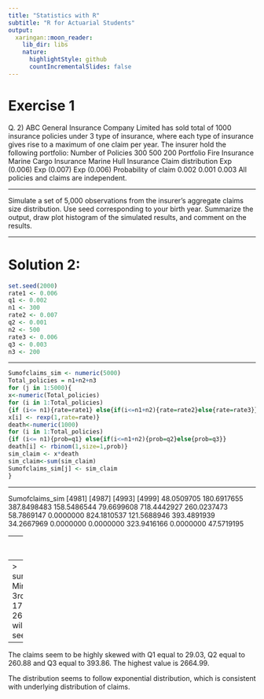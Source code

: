 ```yaml
---
title: "Statistics with R"
subtitle: "R for Actuarial Students"
output:
  xaringan::moon_reader:
    lib_dir: libs
    nature:
      highlightStyle: github
      countIncrementalSlides: false
---
```



Exercise 1
===================================================
Q. 2) ABC General Insurance Company Limited has sold total of 1000 insurance policies under 3
type of insurance, where each type of insurance gives rise to a maximum of one claim per year.
The insurer hold the following portfolio:
Number of
Policies
300
500
200
Portfolio
Fire Insurance
Marine Cargo Insurance
Marine Hull Insurance
Claim
distribution
Exp (0.006)
Exp (0.007)
Exp (0.006)
Probability of
claim
0.002
0.001
0.003
All policies and claims are independent.

---

Simulate a set of 5,000 observations from the insurer’s aggregate claims size
distribution. Use seed corresponding to your birth year.
Summarize the output, draw plot histogram of the simulated results, and comment on
the results.

---


Solution 2:
===================================================

```r
set.seed(2000)
rate1 <- 0.006
q1 <- 0.002
n1 <- 300
rate2 <- 0.007
q2 <- 0.001
n2 <- 500
rate3 <- 0.006
q3 <- 0.003
n3 <- 200

```

---


```r
Sumofclaims_sim <- numeric(5000)
Total_policies = n1+n2+n3
for (j in 1:5000){
x<-numeric(Total_policies)
for (i in 1:Total_policies)
{if (i<= n1){rate=rate1} else{if(i<=n1+n2){rate=rate2}else{rate=rate3}}
x[i] <- rexp(1,rate=rate)}
death<-numeric(1000)
for (i in 1:Total_policies)
{if (i<= n1){prob=q1} else{if(i<=n1+n2){prob=q2}else{prob=q3}}
death[i] <- rbinom(1,size=1,prob)}
sim_claim <- x*death
sim_claim<-sum(sim_claim)
Sumofclaims_sim[j] <- sim_claim
}
```
---

Sumofclaims_sim
[4981]
[4987]
[4993]
[4999]
48.0509705 180.6917655 387.8498483 158.5486544 79.6699608 718.4442927
260.0237473 58.7869147 0.0000000 824.1810537 121.5688946 393.4891939
34.2667969 0.0000000 0.0000000 323.9416166 0.0000000 47.5719195

---
400.2364413 155.3775077
ii) 


```r
summary(Sumofclaims_sim)
```

```r
hist(Sumofclaims_sim)
````

---
> summary(Sumofclaims_sim)
Min. 1st Qu. Median
Mean 3rd Qu.
Max.
0.00
29.03 175.60 260.88 393.86 2664.99
[Note the numbers will change with change in seed]

---

The claims seem to be highly skewed with Q1 equal to 29.03, Q2 equal to 260.88 and Q3 equal to
393.86. The highest value is 2664.99.

The distribution seems to follow exponential distribution, which is consistent with underlying
distribution of claims.




